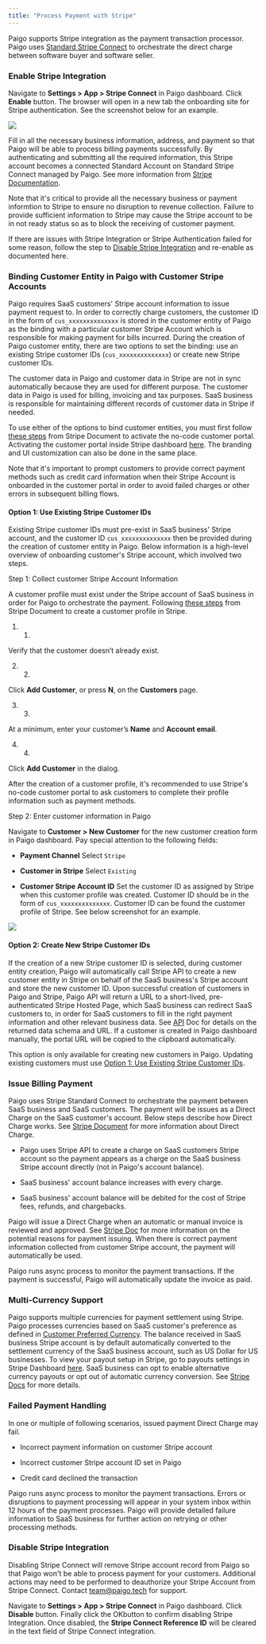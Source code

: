 ```yaml
---
title: "Process Payment with Stripe"
---
```


Paigo supports Stripe integration as the payment transaction processor. Paigo uses [Standard Stripe Connect](https://stripe.com/connect) to orchestrate the direct charge between software buyer and software seller.

### Enable Stripe Integration

Navigate to **Settings > App > Stripe Connect** in Paigo dashboard. Click **Enable** button. The browser will open in a new tab the onboarding site for Stripe authentication. See the screenshot below for an example.

![](/images/invoice-and-process-payment/Cursor_and_Identity_Verification_by_Stripe.png)

Fill in all the necessary business information, address, and payment so that Paigo will be able to process billing payments successfully. By authenticating and submitting all the required information, this Stripe account becomes a connected Standard Account on Standard Stripe Connect managed by Paigo. See more information from [Stripe Documentation](https://stripe.com/docs/connect/standard-accounts).

Note that it's critical to provide all the necessary business or payment informtion to Stripe to ensure no disruption to revenue collection. Failure to provide sufficient information to Stripe may cause the Stripe account to be in not ready status so as to block the receiving of customer payment.

If there are issues with Stripe Integration or Stripe Authentication failed for some reason, follow the step to [Disable Stripe Integration](/invoice-and-process-payment/process-payment-with-stripe#disable-stripe-integration) and re-enable as documented here.

### Binding Customer Entity in Paigo with Customer Stripe Accounts

Paigo requires SaaS customers' Stripe account information to issue payment request to. In order to correctly charge customers, the customer ID in the form of `cus_xxxxxxxxxxxxxx` is stored in the customer entity of Paigo as the binding with a particular customer Stripe Account which is responsible for making payment for bills incurred. During the creation of Paigo customer entity, there are two options to set the binding: use an existing Stripe customer IDs (`cus_xxxxxxxxxxxxxx`) or create new Stripe customer IDs.

The customer data in Paigo and customer data in Stripe are not in sync automatically because they are used for different purpose. The customer data in Paigo is used for billing, invoicing and tax purposes. SaaS business is responsible for maintaining different records of customer data in Stripe if needed.

To use either of the options to bind customer entities, you must first follow [these steps](https://stripe.com/docs/customer-management/activate-no-code-customer-portal) from Stripe Document to activate the no-code customer portal. Activating the customer portal inside Stripe dashboard [here](https://dashboard.stripe.com/test/settings/billing/portal). The branding and UI customization can also be done in the same place. 

Note that it's important to prompt customers to provide correct payment methods such as credit card information when their Stripe Account is onboarded in the customer portal in order to avoid failed charges or other errors in subsequent billing flows.

#### Option 1: Use Existing Stripe Customer IDs

Existing Stripe customer IDs must pre-exist in SaaS business' Stripe account, and the customer ID `cus_xxxxxxxxxxxxxx` then be provided during the creation of customer entity in Paigo. Below information is a high-level overview of onboarding customer's Stripe account, which involved two steps.

Step 1: Collect customer Stripe Account Information

A customer profile must exist under the Stripe account of SaaS business in order for Paigo to orchestrate the payment. Following [these steps](https://stripe.com/docs/billing/customer) from Stripe Document to create a customer profile in Stripe.

1. 1.  
Verify that the customer doesn’t already exist.

2. 2.  
Click **Add Customer**, or press **N**, on the **Customers** page.

3. 3.  
At a minimum, enter your customer’s **Name** and **Account email**.

4. 4.  
Click **Add Customer** in the dialog.

After the creation of a customer profile, it's recommended to use Stripe's no-code customer portal to ask customers to complete their profile information such as payment methods.

Step 2: Enter customer information in Paigo

Navigate to **Customer > New Customer** for the new customer creation form in Paigo dashboard. Pay special attention to the following fields:

* **Payment Channel** Select `Stripe`

* **Customer in Stripe** Select `Existing`

* **Customer Stripe Account ID** Set the customer ID as assigned by Stripe when this customer profile was created. Customer ID should be in the form of `cus_xxxxxxxxxxxxxx`. Customer ID can be found the customer profile of Stripe. See below screenshot for an example.

![](/images/invoice-and-process-payment/Cursor_and_Customers_%E2%80%93_paigo_tech_%E2%80%93_Stripe.png)

#### Option 2: Create New Stripe Customer IDs

If the creation of a new Stripe customer ID is selected, during customer entity creation, Paigo will automatically call Stripe API to create a new customer entity in Stripe on behalf of the SaaS business's Stripe account and store the new customer ID. Upon successful creation of customers in Paigo and Stripe, Paigo API will return a URL to a short-lived, pre-authenticated Stripe Hosted Page, which SaaS business can redirect SaaS customers to, in order for SaaS customers to fill in the right payment information and other relevant business data. See [API](/api) Doc for details on the returned data schema and URL. If a customer is created in Paigo dashboard manually, the portal URL will be copied to the clipboard automatically.

This option is only available for creating new customers in Paigo. Updating existing customers must use [Option 1: Use Existing Stripe Customer IDs](/invoice-and-process-payment/process-payment-with-stripe#option-1-use-existing-stripe-customer-ids).

### Issue Billing Payment

Paigo uses Stripe Standard Connect to orchestrate the payment between SaaS business and SaaS customers. The payment will be issues as a Direct Charge on the SaaS customer's account. Below steps describe how Direct Charge works. See [Stripe Document](https://stripe.com/docs/connect/direct-charges) for more information about Direct Charge.

* Paigo uses Stripe API to create a charge on SaaS customers Stripe account so the payment appears as a charge on the SaaS business Stripe account directly (not in Paigo's account balance).

* SaaS business' account balance increases with every charge.

* SaaS business' account balance will be debited for the cost of Stripe fees, refunds, and chargebacks.

Paigo will issue a Direct Charge when an automatic or manual invoice is reviewed and approved. See [Stripe Doc](https://stripe.com/docs/declines) for more information on the potential reasons for payment issuing. When there is correct payment information collected from customer Stripe account, the payment will automatically be used.

Paigo runs async process to monitor the payment transactions. If the payment is successful, Paigo will automatically update the invoice as paid.

### Multi-Currency Support

Paigo supports multiple currencies for payment settlement using Stripe. Paigo processes currencies based on SaaS customer's preference as defined in [Customer Preferred Currency](/pricing-and-subscription/manage-customer-profile#customer-preferred-currency). The balance received in SaaS business Stripe account is by default automatically converted to the settlement currency of the SaaS business account, such as US Dollar for US businesses. To view your payout setup in Stripe, go to payouts settings in Stripe Dashboard [here](https://dashboard.stripe.com/settings/payouts). SaaS business can opt to enable alternative currency payouts or opt out of automatic currency conversion. See [Stripe Docs](https://stripe.com/docs/payouts/alternative-currencies) for more details.

### Failed Payment Handling

In one or multiple of following scenarios, issued payment Direct Charge may fail.

* Incorrect payment information on customer Stripe account

* Incorrect customer Stripe account ID set in Paigo

* Credit card declined the transaction

Paigo runs async process to monitor the payment transactions. Errors or disruptions to payment processing will appear in your system inbox within 12 hours of the payment processes. Paigo will provide detailed failure information to SaaS business for further action on retrying or other processing methods.

### Disable Stripe Integration

Disabling Stripe Connect will remove Stripe account record from Paigo so that Paigo won't be able to process payment for your customers. Additional actions may need to be performed to deauthorize your Stripe Account from Stripe Connect. Contact [team@paigo.tech](mailto:team@paigo.tech) for support.

Navigate to **Settings > App > Stripe Connect** in Paigo dashboard. Click **Disable** button. Finally click the OKbutton to confirm disabling Stripe Integration. Once disabled, the **Stripe Connect Reference ID** will be cleared in the text field of Stripe Connect integration.